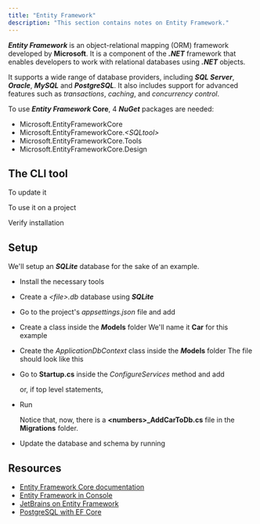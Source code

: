 ```yaml
---
title: "Entity Framework"
description: "This section contains notes on Entity Framework."
---
```



***Entity Framework*** is an object-relational mapping (ORM) framework developed by **Microsoft**. It is a component of the ***.NET*** framework that enables developers to work with relational databases using ***.NET*** objects.

It supports a wide range of database providers, including ***SQL Server***, ***Oracle***, ***MySQL*** and ***PostgreSQL***. It also includes support for advanced features such as *transactions*, *caching*, and *concurrency control*.

To use ***Entity Framework* Core**, 4 ***NuGet*** packages are needed:

- Microsoft.EntityFrameworkCore
- Microsoft.EntityFrameworkCore.*\<SQLtool>*
- Microsoft.EntityFrameworkCore.Tools
- Microsoft.EntityFrameworkCore.Design

## The CLI tool

<Gist gistCode="42cdcb9f3bb024d13ed92df8db3dc9b2" fileName="install.sh" />

To update it

<Gist gistCode="42cdcb9f3bb024d13ed92df8db3dc9b2" fileName="update.sh" />

To use it on a project

<Gist gistCode="42cdcb9f3bb024d13ed92df8db3dc9b2" fileName="package-add.sh" />

Verify installation

<Gist gistCode="42cdcb9f3bb024d13ed92df8db3dc9b2" fileName="ef.sh" />

## Setup

We'll setup an ***SQLite*** database for the sake of an example.

- Install the necessary tools

  <Gist gistCode="42cdcb9f3bb024d13ed92df8db3dc9b2" fileName="sqlite-install.sh" />

- Create a *\<file>.db* database using ***SQLite***
- Go to the project's *appsettings.json* file and add

  <Gist gistCode="42cdcb9f3bb024d13ed92df8db3dc9b2" fileName="connection-string.json" />

- Create a class inside the ***M*odels** folder
  We'll name it **Car** for this example

  <Gist gistCode="42cdcb9f3bb024d13ed92df8db3dc9b2" fileName="model-car.cs" />

- Create the *ApplicationDbContext* class inside the ***M*odels** folder
  The file should look like this

  <Gist gistCode="42cdcb9f3bb024d13ed92df8db3dc9b2" fileName="context.cs" />

- Go to **Startup.cs** inside the *ConfigureServices* method and add

  <Gist gistCode="42cdcb9f3bb024d13ed92df8db3dc9b2" fileName="context-add.cs" />

  or, if top level statements,

  <Gist gistCode="42cdcb9f3bb024d13ed92df8db3dc9b2" fileName="context-add-top.cs" />

- Run

  <Gist gistCode="42cdcb9f3bb024d13ed92df8db3dc9b2" fileName="migration-add.sh" />

  Notice that, now, there is a **\<numbers>_AddCarToDb.cs** file in the **Migrations** folder.
- Update the database and schema by running

  <Gist gistCode="42cdcb9f3bb024d13ed92df8db3dc9b2" fileName="db-update.sh" />

## Resources

- [Entity Framework Core documentation](https://docs.microsoft.com/en-us/ef/core/)
- [Entity Framework in Console](https://www.entityframeworktutorial.net/efcore/entity-framework-core-console-application.aspx)
- [JetBrains on Entity Framework](https://www.jetbrains.com/dotnet/guide/tutorials/basics/entity-framework-core/)
- [PostgreSQL with EF Core](https://www.npgsql.org/efcore/index.html)
